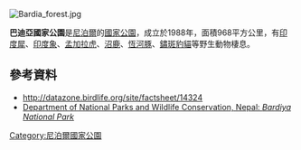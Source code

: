 {{No footnotes|time=2021-04-09T03:02:45+00:00}}
[[Image:Bardia_forest.jpg|right]]
{{coords|28|23|N|81|30|E|display=title}}

'''巴迪亞國家公園'''是[[尼泊爾|尼泊爾]]的[[國家公園|國家公園]]，成立於1988年，面積968平方公里，有[[印度犀|印度犀]]、[[印度象|印度象]]、[[孟加拉虎|孟加拉虎]]、[[沼鹿|沼鹿]]、[[恆河豚|恆河豚]]、[[鏽斑豹貓|鏽斑豹貓]]等野生動物棲息。

==參考資料==
* http://datazone.birdlife.org/site/factsheet/14324 {{Wayback|url=http://datazone.birdlife.org/site/factsheet/14324 |date=20181215174659 }}
* [http://www.dnpwc.gov.np/protected_areas/details/asdewr Department of National Parks and Wildlife Conservation, Nepal: ''Bardiya National Park''] {{Wayback|url=http://www.dnpwc.gov.np/protected_areas/details/asdewr |date=20200120021707 }}

{{Nepal-geo-stub}}
[[Category:尼泊爾國家公園|Category:尼泊爾國家公園]]